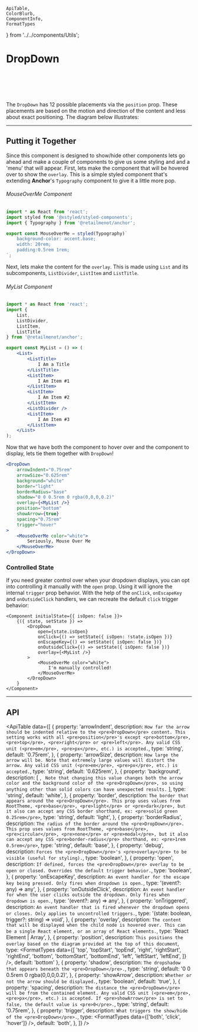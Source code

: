     ApiTable,
    ColorBlurb,
    ComponentInfo,
    FormatTypes
} from '../../components/Utils';

# DropDown

<ComponentInfo title="DropDown" />

<br />

<DropDownExample />

<br /><br />

The `DropDown` has 12 possible placements via the `position` prop. These placements are based on the
motion and direction of the content and less about exact positioning. The diagram below illustrates:

<PositionGrid />

---

## Putting it Together

Since this component is designed to show/hide other components lets go ahead and make a couple of
components to give us some styling and and a 'menu' that will appear. First, lets make the component
that will be hovered over to show the `overlay`. This is a simple styled component that's extending
**Anchor**'s <Link to="/components/typography/">`Typography`</Link> component to give it a little
more pop.

###### MouseOverMe Component
```jsx hideTitle
import * as React from 'react';
import styled from '@xstyled/styled-components';
import { Typography } from '@retailmenot/anchor';

export const MouseOverMe = styled(Typography)`
    background-color: accent.base;
    width: 20rem;
    padding:0.5rem 1rem;
`;
```

Next, lets make the content for the `overlay`. This is made
using <Link to="/components/list">`List`</Link> and its subcomponents, `ListDivider`, `ListItem` and
`ListTitle`.

###### MyList Component
```jsx hideTitle
import * as React from 'react';
import {
    List,
    ListDivider,
    ListItem,
    ListTitle
} from '@retailmenot/anchor';

export const MyList = () => (
    <List>
        <ListTitle>
            I Am a Title
        </ListTitle>
        <ListItem>
            I Am Item #1
        </ListItem>
        <ListItem>
            I Am Item #2
        </ListItem>
        <ListDivider />
        <ListItem>
            I Am Item #3
        </ListItem>
    </List>
);
```

Now that we have both the component to hover over and the component to display, lets tie them
together with `DropDown`!

```jsx live
<DropDown
    arrowIndent="0.75rem"
    arrowSize="0.625rem"
    background="white"
    border="light"
    borderRadius="base"
    shadow="0 0 0.5rem 0 rgba(0,0,0,0.2)"
    overlay={<MyList />}
    position="bottom"
    showArrow={true}
    spacing="0.75rem"
    trigger="hover"
>
    <MouseOverMe color="white">
        Seriously, Mouse Over Me
    </MouseOverMe>
</DropDown>
```

### Controlled State

If you need greater control over when your dropdown displays, you can opt into controlling it
manually with the `open` prop. Using it will ignore the internal `trigger` prop behavior. With
the help of the `onClick`, `onEscapeKey` and `onOutsideClick` handlers, we can recreate the
default `click` trigger behavior:


```tsx live hideTitle
<Component initialState={{ isOpen: false }}>
    {({ state, setState }) =>
        <DropDown
            open={state.isOpen}
            onClick={() => setState({ isOpen: !state.isOpen })}
            onEscapeKey={() => setState({ isOpen: false })}
            onOutsideClick={() => setState({ isOpen: false })}
            overlay={<MyList />}
        >
            <MouseOverMe color="white">
                I'm manually controlled!
            </MouseOverMe>
        </DropDown>
    }
</Component>
```

---



## API

<ApiTable data={[
    {
        property: 'arrowIndent',
        description: `How far the arrow should be indented relative to the <pre>DropDown</pre> content.
            This setting works with all <pre>position</pre>'s
            except <pre>bottom</pre>, <pre>top</pre>, <pre>right</pre> or <pre>left</pre>. Any valid
            CSS unit (<pre>em</pre>, <pre>px</pre>, etc.) is accepted.`,
        type: 'string',
        default: '0.75rem',
    },
    {
        property: 'arrowSize',
        description: `How large the arrow will be. Note that extremely large values will distort the
            arrow. Any valid CSS unit (<pre>em</pre>, <pre>px</pre>, etc.) is accepted.`,
        type: 'string',
        default: '0.625rem',
    },
    {
        property: 'background',
        description: [
            <ColorBlurb label="DropDown" background gradient />,
            ` Note that changing this value changes both the arrow color and the background color of
            the <pre>DropDown</pre>, so using anything other than solid colors can have unexpected
            results.`
        ],
        type: 'string',
        default: 'white',
    },
    {
        property: 'border',
        description: `The border that appears around the <pre>DropDown</pre>. This prop uses values
            from RootTheme, <pre>base</pre>, <pre>light</pre> or <pre>dark</pre>, but it also can
            accept any CSS border shorthand, ex: <pre>solid green 0.25rem</pre>`,
        type: 'string',
        default: 'light',
    },
    {
        property: 'borderRadius',
        description: `The radius of the border around the <pre>DropDown</pre>. This prop uses values
            from RootTheme, <pre>base</pre>, <pre>circular</pre>, <pre>none</pre> or <pre>modal</pre>,
            but it also can accept any CSS <pre>border-radius</pre> shorthand, ex: <pre>1rem 0.5rem</pre>`,
        type: 'string',
        default: 'base',
    },
    {
        property: 'debug',
        description: `Forces the <pre>DropDown</pre>'s <pre>overlay</pre> to be visible
            (useful for styling).`,
        type: 'boolean',
    },
    {
        property: 'open',
        description: `If defined, forces the <pre>DropDown</pre> overlay to be open or closed.
            Overrides the default trigger behavior.`,
        type: 'boolean',
    },
    {
        property: 'onEscapeKey',
        description: `An event handler for the escape key being pressed. Only fires when dropdown is open.`,
        type: '(event?: any) => any',
    },
    {
        property: 'onOutsideClick',
        description: `An event handler for when the user clicks outside the dropdown. Only fires when dropdown is open.`,
        type: '(event?: any) => any',
    },
    {
        property: 'onTriggered',
        description: `An event handler that is fired whenever the dropdown opens or closes. Only applies to
            uncontrolled triggers.`,
        type: '(state: boolean, trigger?: string) => void',
    },
    {
        property: 'overlay',
        description: `The content that will be displayed when the child node is hovered
            over. This can be a single React element, or an array of React elements.`,
        type: 'React Element | Array',
    },
    {
        property: 'position',
        description: `This positions the overlay based on the diagram provided at the top of this
            document`,
        type: <FormatTypes
                data={[
                    'top',
                    'topStart',
                    'topEnd',
                    'right',
                    'rightStart',
                    'rightEnd',
                    'bottom',
                    'bottomStart',
                    'bottomEnd',
                    'left',
                    'leftStart',
                    'leftEnd',
                ]} />,
        default: 'bottom'
    },
    {
        property: 'shadow',
        description: `The dropshadow that appears beneath the <pre>DropDown</pre>.`,
        type: 'string',
        default: '0 0 0.5rem 0 rgba(0,0,0,0.2)',
    },
    {
        property: 'showArrow',
        description: `Whether or not the arrow should be displayed.`,
        type: 'boolean',
        default: 'true',
    },
    {
        property: 'spacing',
        description: `The distance the <pre>DropDown</pre> will be from the contained element. Any
            valid CSS unit (<pre>em</pre>, <pre>px</pre>, etc.) is accepted. If <pre>showArrow</pre> is
            set to false, the default value is <pre>0</pre>.`,
        type: 'string',
        default: '0.75rem',
    },
    {
        property: 'trigger',
        description: `What triggers the show/hide of the <pre>DropDown</pre>.`,
        type: <FormatTypes data={['both', 'click', 'hover']} />,
        default: 'both',
    },
]} />
